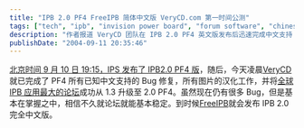 ```yaml
---
title: "IPB 2.0 PF4 FreeIPB 简体中文版 VeryCD.com 第一时间公测"
tags: ["tech", "ipb", "invision power board", "forum software", "chinese localization", "verycd", "freeipb", "software development", "beta testing"]
description: "作者报道 VeryCD 团队在 IPB 2.0 PF4 英文版发布后迅速完成中文支持 Bug 修复和汉化工作，并将全球最大的 IPB 论坛从 1.3 升级至 2.0 版本，期待在修复剩余 Bug 后通过 FreeIPB 发布完整中文版。"
publishDate: "2004-09-11 20:35:46"
---
```


[北京时间 9 月 10 日 19:15，IPS 发布了 IPB2.0 PF4 版](http://forums.invisionpower.com/index.php?act=ST&f=1&t=146442)，随后，今天凌晨[VeryCD](http://www.verycd.com/)就已完成了 PF4 所有已知中文支持的 Bug 修复，所有图片的汉化工作，并将[全球 IPB 应用最大的论坛](http://www.verycd.com/forum/)成功从 1.3 升级至 2.0 PF4。虽然现在仍有很多 Bug，但是基本在掌握之中，相信不久就论坛就能基本稳定。到时候[FreeIPB](http://www.freeipb.com/)就会发布 IPB 2.0 完全中文版。
